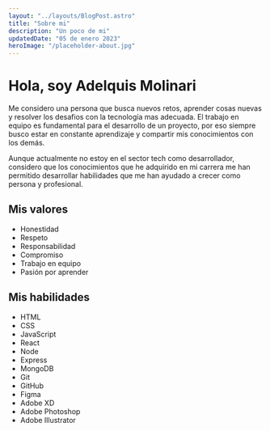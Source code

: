 ```yaml
---
layout: "../layouts/BlogPost.astro"
title: "Sobre mi"
description: "Un poco de mi"
updatedDate: "05 de enero 2023"
heroImage: "/placeholder-about.jpg"
---
```


# Hola, soy Adelquis Molinari

Me considero una persona que busca nuevos retos, aprender cosas nuevas y resolver los desafios con la tecnología mas adecuada.
El trabajo en equipo es fundamental para el desarrollo de un proyecto, por eso siempre busco estar en constante aprendizaje y compartir mis conocimientos con los demás.

Aunque actualmente no estoy en el sector tech como desarrollador, considero que los conocimientos que he adquirido en mi carrera me han permitido desarrollar habilidades que me han ayudado a crecer como persona y profesional.

## Mis valores

- Honestidad
- Respeto
- Responsabilidad
- Compromiso
- Trabajo en equipo
- Pasión por aprender

## Mis habilidades

- HTML
- CSS
- JavaScript
- React
- Node
- Express
- MongoDB
- Git
- GitHub
- Figma
- Adobe XD
- Adobe Photoshop
- Adobe Illustrator
